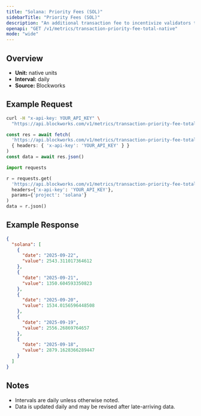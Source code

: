 ```yaml
---
title: "Solana: Priority Fees (SOL)"
sidebarTitle: "Priority Fees (SOL)"
description: "An additional transaction fee to incentivize validators to prioritize and execute transactions."
openapi: "GET /v1/metrics/transaction-priority-fee-total-native"
mode: "wide"
---
```


## Overview

- **Unit:** native units
- **Interval:** daily
- **Source:** Blockworks

## Example Request

<CodeGroup>

```bash cURL
curl -H "x-api-key: YOUR_API_KEY" \
  "https://api.blockworks.com/v1/metrics/transaction-priority-fee-total-native?project=solana"
```

```typescript TypeScript
const res = await fetch(
  'https://api.blockworks.com/v1/metrics/transaction-priority-fee-total-native?project=solana',
  { headers: { 'x-api-key': 'YOUR_API_KEY' } }
)
const data = await res.json()
```

```python Python
import requests

r = requests.get(
  'https://api.blockworks.com/v1/metrics/transaction-priority-fee-total-native',
  headers={'x-api-key': 'YOUR_API_KEY'},
  params={'project': 'solana'}
)
data = r.json()
```

</CodeGroup>

## Example Response

```json
{
  "solana": [
    {
      "date": "2025-09-22",
      "value": 2543.311017364612
    },
    {
      "date": "2025-09-21",
      "value": 1350.604593350823
    },
    {
      "date": "2025-09-20",
      "value": 1534.0156596448508
    },
    {
      "date": "2025-09-19",
      "value": 2556.26869764657
    },
    {
      "date": "2025-09-18",
      "value": 2879.1628366289447
    }
  ]
}
```

## Notes
- Intervals are daily unless otherwise noted.
- Data is updated daily and may be revised after late-arriving data.